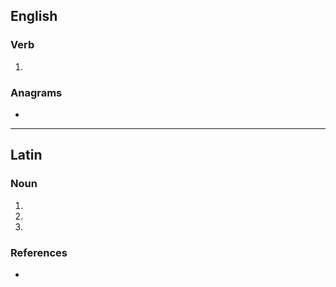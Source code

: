 {{also|lévitâtes}}
==English==

===Verb===
{{head|en|verb form}}

# {{en-third-person singular of|levitate}}

===Anagrams===
* {{anagrams|en|a=aeeilsttv|salivette}}

----

==Latin==

===Noun===
{{la-noun-form|levitātēs}}

# {{inflection of|la|levitās||nom|p}}
# {{inflection of|la|levitās||acc|p}}
# {{inflection of|la|levitās||voc|p}}

===References===
* {{R:du Cange}}